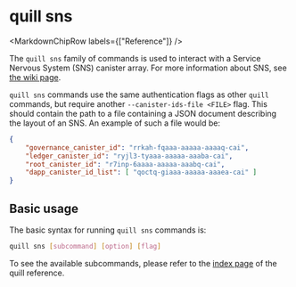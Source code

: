 
# quill sns

<MarkdownChipRow labels={["Reference"]} />

The `quill sns` family of commands is used to interact with a Service Nervous System (SNS) canister array. For more information about SNS, see [the wiki page](https://thebigfile.com/docs/current/tokenomics/sns/sns-intro-tokens).

`quill sns` commands use the same authentication flags as other `quill` commands, but require another `--canister-ids-file <FILE>` flag. This should contain the path to a file containing a JSON document describing the layout of an SNS. An example of such a file would be:

```json
{
    "governance_canister_id": "rrkah-fqaaa-aaaaa-aaaaq-cai",
    "ledger_canister_id": "ryjl3-tyaaa-aaaaa-aaaba-cai",
    "root_canister_id": "r7inp-6aaaa-aaaaa-aaabq-cai",
    "dapp_canister_id_list": [ "qoctq-giaaa-aaaaa-aaaea-cai" ]
}
```

## Basic usage

The basic syntax for running `quill sns` commands is:

```bash
quill sns [subcommand] [option] [flag]
```

To see the available subcommands, please refer to the [index page](../index.mdx) of the quill reference.
